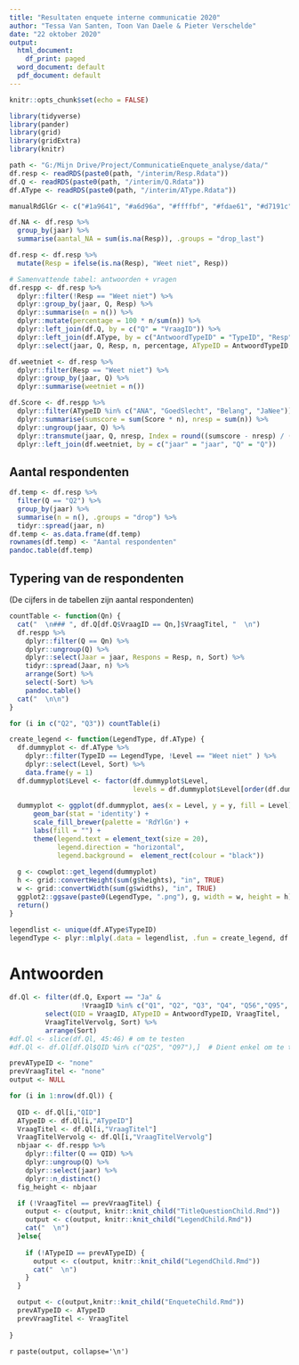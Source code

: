 ```yaml
---
title: "Resultaten enquete interne communicatie 2020"
author: "Tessa Van Santen, Toon Van Daele & Pieter Verschelde"
date: "22 oktober 2020"
output:
  html_document:
    df_print: paged
  word_document: default
  pdf_document: default
---
```


```r
knitr::opts_chunk$set(echo = FALSE)

library(tidyverse)
library(pander)
library(grid)
library(gridExtra)
library(knitr)
```

```r
path <- "G:/Mijn Drive/Project/CommunicatieEnquete_analyse/data/"
df.resp <- readRDS(paste0(path, "/interim/Resp.Rdata"))
df.Q <- readRDS(paste0(path, "/interim/Q.Rdata"))
df.AType <- readRDS(paste0(path, "/interim/AType.Rdata"))
```

```r
manualRdGlGr <- c("#1a9641", "#a6d96a", "#ffffbf", "#fdae61", "#d7191c")
```


```r
df.NA <- df.resp %>%
  group_by(jaar) %>%
  summarise(aantal_NA = sum(is.na(Resp)), .groups = "drop_last")

df.resp <- df.resp %>%
  mutate(Resp = ifelse(is.na(Resp), "Weet niet", Resp))
```


```r
# Samenvattende tabel: antwoorden + vragen
df.respp <- df.resp %>%
  dplyr::filter(!Resp == "Weet niet") %>%
  dplyr::group_by(jaar, Q, Resp) %>%
  dplyr::summarise(n = n()) %>%
  dplyr::mutate(percentage = 100 * n/sum(n)) %>%
  dplyr::left_join(df.Q, by = c("Q" = "VraagID")) %>%
  dplyr::left_join(df.AType, by = c("AntwoordTypeID" = "TypeID", "Resp" = "Level")) %>%
  dplyr::select(jaar, Q, Resp, n, percentage, ATypeID = AntwoordTypeID, Sort = Sort.y, Score)

df.weetniet <- df.resp %>%
  dplyr::filter(Resp == "Weet niet") %>%
  dplyr::group_by(jaar, Q) %>%
  dplyr::summarise(weetniet = n())

df.Score <- df.respp %>%
  dplyr::filter(ATypeID %in% c("ANA", "GoedSlecht", "Belang", "JaNee")) %>%
  dplyr::summarise(sumscore = sum(Score * n), nresp = sum(n)) %>%
  dplyr::ungroup(jaar, Q) %>%
  dplyr::transmute(jaar, Q, nresp, Index = round((sumscore - nresp) / (nresp * 4) * 100,1)) %>%
  dplyr::left_join(df.weetniet, by = c("jaar" = "jaar", "Q" = "Q"))
```

## Aantal respondenten

```r
df.temp <- df.resp %>%
  filter(Q == "Q2") %>%
  group_by(jaar) %>%
  summarise(n = n(), .groups = "drop") %>%
  tidyr::spread(jaar, n)
df.temp <- as.data.frame(df.temp)
rownames(df.temp) <- "Aantal respondenten"
pandoc.table(df.temp)
```

## Typering van de respondenten

(De cijfers in de tabellen zijn aantal respondenten)

```r
countTable <- function(Qn) { 
  cat("  \n### ", df.Q[df.Q$VraagID == Qn,]$VraagTitel, "  \n")
  df.respp %>%
    dplyr::filter(Q == Qn) %>%
    dplyr::ungroup(Q) %>%
    dplyr::select(Jaar = jaar, Respons = Resp, n, Sort) %>%
    tidyr::spread(Jaar, n) %>%
    arrange(Sort) %>%
    select(-Sort) %>%
    pandoc.table()
  cat("  \n\n")
}

for (i in c("Q2", "Q3")) countTable(i)
```
\pagebreak
\newpage
 
```r
create_legend <- function(LegendType, df.AType) {
  df.dummyplot <- df.AType %>%
    dplyr::filter(TypeID == LegendType, !Level == "Weet niet" ) %>%
    dplyr::select(Level, Sort) %>%
    data.frame(y = 1)
  df.dummyplot$Level <- factor(df.dummyplot$Level,
                               levels = df.dummyplot$Level[order(df.dummyplot$Sort)])
    
  dummyplot <- ggplot(df.dummyplot, aes(x = Level, y = y, fill = Level)) +
      geom_bar(stat = 'identity') +
      scale_fill_brewer(palette = 'RdYlGn') +
      labs(fill = "") +
      theme(legend.text = element_text(size = 20),
            legend.direction = "horizontal",
            legend.background =  element_rect(colour = "black"))
  
  g <- cowplot::get_legend(dummyplot)
  h <- grid::convertHeight(sum(g$heights), "in", TRUE)
  w <- grid::convertWidth(sum(g$widths), "in", TRUE)
  ggplot2::ggsave(paste0(LegendType, ".png"), g, width = w, height = h)
  return()
}

legendlist <- unique(df.AType$TypeID)
legendType <- plyr::mlply(.data = legendlist, .fun = create_legend, df.AType)
```

# Antwoorden

```r
df.Ql <- filter(df.Q, Export == "Ja" &
                  !VraagID %in% c("Q1", "Q2", "Q3", "Q4", "Q56","Q95", "Q105")) %>%
         select(QID = VraagID, ATypeID = AntwoordTypeID, VraagTitel,
         VraagTitelVervolg, Sort) %>%
         arrange(Sort)
#df.Ql <- slice(df.Ql, 45:46) # om te testen
#df.Ql <- df.Ql[df.Ql$QID %in% c("Q25", "Q97"),]  # Dient enkel om te testen

prevATypeID <- "none"
prevVraagTitel <- "none"
output <- NULL

for (i in 1:nrow(df.Ql)) {
  
  QID <- df.Ql[i,"QID"]
  ATypeID <- df.Ql[i,"ATypeID"]
  VraagTitel <- df.Ql[i,"VraagTitel"]
  VraagTitelVervolg <- df.Ql[i,"VraagTitelVervolg"]
  nbjaar <- df.respp %>% 
    dplyr::filter(Q == QID) %>%
    dplyr::ungroup(Q) %>%
    dplyr::select(jaar) %>%
    dplyr::n_distinct()
  fig_height <- nbjaar

  if (!VraagTitel == prevVraagTitel) {
    output <- c(output, knitr::knit_child("TitleQuestionChild.Rmd"))
    output <- c(output, knitr::knit_child("LegendChild.Rmd"))
    cat("  \n")
  }else{
  
    if (!ATypeID == prevATypeID) {
      output <- c(output, knitr::knit_child("LegendChild.Rmd"))
      cat("  \n")
    }
  }

  output <- c(output,knitr::knit_child("EnqueteChild.Rmd"))
  prevATypeID <- ATypeID
  prevVraagTitel <- VraagTitel
    
}

```

`r paste(output, collapse='\n')`
